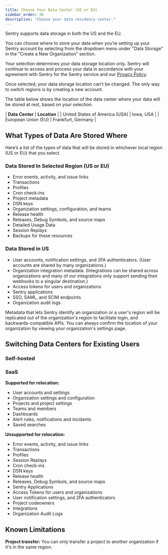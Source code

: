 ```yaml
---
title: Choose Your Data Center (US or EU)
sidebar_order: 30
description: "Choose your data residency center."
---
```


Sentry supports data storage in both the US and the EU.

You can choose where to store your data when you’re setting up your Sentry account by selecting from the dropdown menu under "Data Storage" in the "Create a New Organization" section.

Your selection determines your data storage location only. Sentry will continue to access and process your data in accordance with your agreement with Sentry for the Sentry service and our [Privacy Policy](https://sentry.io/privacy/).

<Note>
  Once selected, your data storage location can’t be changed. The only way to
  switch regions is by creating a new account.
</Note>

The table below shows the location of the data center where your data will be stored at rest, based on your selection.

| **Data Center** | **Location** |
| United States of America (USA) | Iowa, USA |
| European Union (EU) | Frankfurt, Germany |

## What Types of Data Are Stored Where

Here’s a list of the types of data that will be stored in whichever local region (US or EU) that you select.

### Data Stored In Selected Region (US or EU)

- Error events, activity, and issue links
- Transactions
- Profiles
- Cron check-ins
- Project metadata
- DSN keys
- Organization settings, configuration, and teams
- Release health
- Releases, Debug Symbols, and source maps
- Detailed Usage Data
- Session Replays
- Backups for these resources

### Data Stored in US

- User accounts, notification settings, and 2FA authenticators. (User accounts are shared by many organizations.)
- Organization integration metadata.
  (Integrations can be shared across organizations and many of our integrations only support sending their webhooks to a singular destination.)
- Access tokens for users and organizations
- Sentry applications
- SSO, SAML, and SCIM endpoints
- Organization audit logs

Metadata that lets Sentry identify an organization or a user's region will be replicated out of the organization's region to facilitate login, and backwards-compatible APIs. You can always confirm the location of your organization by viewing your organization's settings page.

## Switching Data Centers for Existing Users

### Self-hosted

### SaaS

**Supported for relocation:**

- User accounts and settings
- Organization settings and configuration
- Projects and project settings
- Teams and members
- Dashboards
- Alert rules, notifications and incidents
- Saved searches

**Unsupported for relocation:**

- Error events, activity, and issue links
- Transactions
- Profiles
- Session Replays
- Cron check-ins
- DSN keys
- Release health
- Releases, Debug Symbols, and source maps
- Sentry Applications
- Access Tokens for users and organizations
- User notification settings, and 2FA authenticators
- Project codeowners
- Integrations
- Organization Audit Logs

## Known Limitations

**Project transfer:** You can only transfer a project to another organization if it's in the same region.
